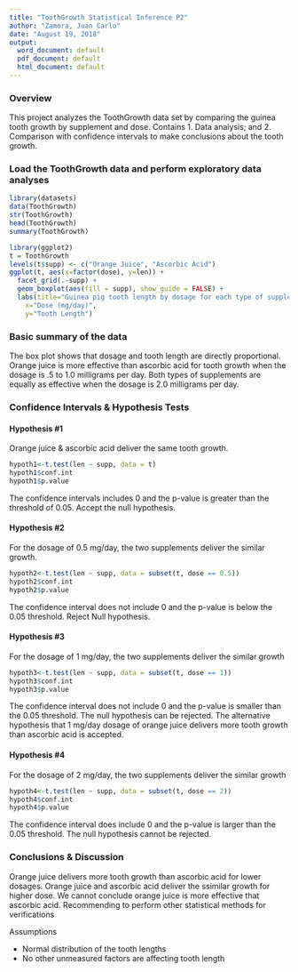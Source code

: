 ---
title: "ToothGrowth Statistical Inference P2"
author: "Zamora, Juan Carlo"
date: "August 19, 2018"
output:
  word_document: default
  pdf_document: default
  html_document: default
---
### Overview
This project analyzes the ToothGrowth data set by comparing the guinea tooth growth by supplement and dose. 
Contains 1. Data analysis; and 2. Comparison with confidence intervals to make conclusions about the tooth growth.

### Load the ToothGrowth data and perform exploratory data analyses
```{r results='hide'}
library(datasets)
data(ToothGrowth)
str(ToothGrowth)
head(ToothGrowth)
summary(ToothGrowth)
```

```{r}
library(ggplot2)
t = ToothGrowth
levels(t$supp) <- c("Orange Juice", "Ascorbic Acid")
ggplot(t, aes(x=factor(dose), y=len)) + 
  facet_grid(.~supp) +
  geom_boxplot(aes(fill = supp), show_guide = FALSE) +
  labs(title="Guinea pig tooth length by dosage for each type of supplement", 
    x="Dose (mg/day)",
    y="Tooth Length")
```

### Basic summary of the data
The box plot shows that dosage and tooth length are directly proportional. Orange juice is more effective than ascorbic acid for tooth growth when the dosage is .5 to 1.0 milligrams per day. Both types of supplements are equally as effective when the dosage is 2.0 milligrams per day.

### Confidence Intervals & Hypothesis Tests
#### Hypothesis #1
Orange juice & ascorbic acid deliver the same tooth growth.
```{r}
hypoth1<-t.test(len ~ supp, data = t)
hypoth1$conf.int
hypoth1$p.value
```
The confidence intervals includes 0 and the p-value is greater than the 
threshold of 0.05.  Accept the null hypothesis.

#### Hypothesis #2
For the dosage of 0.5 mg/day, the two supplements deliver the similar growth.
```{r}
hypoth2<-t.test(len ~ supp, data = subset(t, dose == 0.5))
hypoth2$conf.int
hypoth2$p.value
```
The confidence interval does not include 0 and the p-value is below the 0.05 threshold. Reject Null hypothesis.

#### Hypothesis #3
For the dosage of 1 mg/day, the two supplements deliver the similar growth
```{r}
hypoth3<-t.test(len ~ supp, data = subset(t, dose == 1))
hypoth3$conf.int
hypoth3$p.value
```
The confidence interval does not include 0 and the p-value is smaller than the 
0.05 threshold. The null hypothesis can be rejected. The alternative hypothesis 
that 1 mg/day dosage of orange juice delivers more tooth growth than ascorbic 
acid is accepted.

#### Hypothesis #4
For the dosage of 2 mg/day, the two supplements deliver the similar growth
```{r}
hypoth4<-t.test(len ~ supp, data = subset(t, dose == 2))
hypoth4$conf.int
hypoth4$p.value
```
The confidence interval does include 0 and the p-value is larger than the 
0.05 threshold. The null hypothesis cannot be rejected.


### Conclusions & Discussion
Orange juice delivers more tooth growth than ascorbic acid for lower dosages. Orange juice and ascorbic acid deliver the ssimilar growth for higher dose.  We cannot conclude orange juice is more effective that ascorbic acid. Recommending to perform other statistical methods for verifications

Assumptions

* Normal distribution of the tooth lengths
* No other unmeasured factors are affecting tooth length